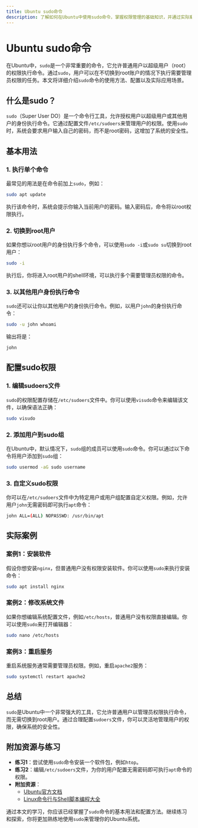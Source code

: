 ```yaml
---
title: Ubuntu sudo命令
description: 了解如何在Ubuntu中使用sudo命令，掌握权限管理的基础知识，并通过实际案例学习如何安全地执行管理员任务。
---
```


# Ubuntu sudo命令

在Ubuntu中，`sudo`是一个非常重要的命令，它允许普通用户以超级用户（root）的权限执行命令。通过`sudo`，用户可以在不切换到root账户的情况下执行需要管理员权限的任务。本文将详细介绍`sudo`命令的使用方法、配置以及实际应用场景。

## 什么是sudo？

`sudo`（Super User DO）是一个命令行工具，允许授权用户以超级用户或其他用户的身份执行命令。它通过配置文件`/etc/sudoers`来管理用户的权限。使用`sudo`时，系统会要求用户输入自己的密码，而不是root密码，这增加了系统的安全性。

## 基本用法

### 1. 执行单个命令

最常见的用法是在命令前加上`sudo`，例如：

```bash
sudo apt update
```

执行该命令时，系统会提示你输入当前用户的密码。输入密码后，命令将以root权限执行。

### 2. 切换到root用户

如果你想以root用户的身份执行多个命令，可以使用`sudo -i`或`sudo su`切换到root用户：

```bash
sudo -i
```

执行后，你将进入root用户的shell环境，可以执行多个需要管理员权限的命令。

### 3. 以其他用户身份执行命令

`sudo`还可以让你以其他用户的身份执行命令。例如，以用户`john`的身份执行命令：

```bash
sudo -u john whoami
```

输出将是：

```bash
john
```

## 配置sudo权限

### 1. 编辑sudoers文件

`sudo`的权限配置存储在`/etc/sudoers`文件中。你可以使用`visudo`命令来编辑该文件，以确保语法正确：

```bash
sudo visudo
```

### 2. 添加用户到sudo组

在Ubuntu中，默认情况下，`sudo`组的成员可以使用`sudo`命令。你可以通过以下命令将用户添加到`sudo`组：

```bash
sudo usermod -aG sudo username
```

### 3. 自定义sudo权限

你可以在`/etc/sudoers`文件中为特定用户或用户组配置自定义权限。例如，允许用户`john`无需密码即可执行`apt`命令：

```bash
john ALL=(ALL) NOPASSWD: /usr/bin/apt
```

## 实际案例

### 案例1：安装软件

假设你想安装`nginx`，但普通用户没有权限安装软件。你可以使用`sudo`来执行安装命令：

```bash
sudo apt install nginx
```

### 案例2：修改系统文件

如果你想编辑系统配置文件，例如`/etc/hosts`，普通用户没有权限直接编辑。你可以使用`sudo`来打开编辑器：

```bash
sudo nano /etc/hosts
```

### 案例3：重启服务

重启系统服务通常需要管理员权限。例如，重启`apache2`服务：

```bash
sudo systemctl restart apache2
```

## 总结

`sudo`是Ubuntu中一个非常强大的工具，它允许普通用户以管理员权限执行命令，而无需切换到root用户。通过合理配置`sudoers`文件，你可以灵活地管理用户的权限，确保系统的安全性。

## 附加资源与练习

- **练习1**：尝试使用`sudo`命令安装一个软件包，例如`htop`。
- **练习2**：编辑`/etc/sudoers`文件，为你的用户配置无需密码即可执行`apt`命令的权限。
- **附加资源**：
  - [Ubuntu官方文档](https://help.ubuntu.com/community/Sudoers)
  - [Linux命令行与Shell脚本编程大全](https://www.amazon.com/Linux-Command-Line-Shell-Scripting/dp/111898384X)

通过本文的学习，你应该已经掌握了`sudo`命令的基本用法和配置方法。继续练习和探索，你将更加熟练地使用`sudo`来管理你的Ubuntu系统。